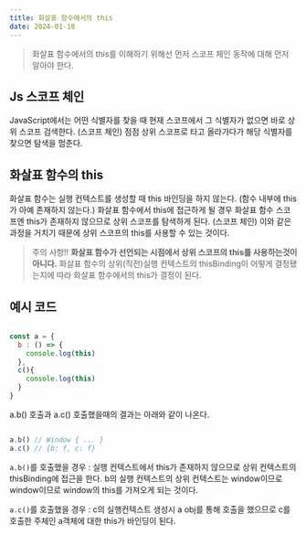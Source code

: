 ```yaml
---
title: 화살표 함수에서의 this
date: 2024-01-18
---
```


> 화살표 함수에서의 this를 이해하기 위해선 먼저 스코프 체인 동작에 대해 먼저 알아야 한다.

## Js 스코프 체인
JavaScript에서는 어떤 식별자를 찾을 때 현재 스코프에서 그 식별자가 없으면 바로 상위 스코프 검색한다. (스코프 체인)
점점 상위 스코프로 타고 올라가다가 해당 식별자를 찾으면 탐색을 멈춘다.

## 화살표 함수의 this
화살표 함수는 실행 컨텍스트를 생성할 때 this 바인딩을 하지 않는다. (함수 내부에 this가 아예 존재하지 않는다.)
화살표 함수에서 this에 접근하게 될 경우 화살표 함수 스코프엔 this가 존재하지 않으므로 상위 스코프를 탐색하게 된다. (스코프 체인)
이와 같은 과정을 거치기 때문에 상위 스코프의 this를 사용할 수 있는 것이다.

> 주의 사항!!
> **화살표 함수가 선언되는 시점에서 상위 스코프의 this를 사용하는것이 아니다.**
> 화살표 함수의 상위(직전)실행 컨텍스트의 thisBinding이 어떻게 결정됐는지에 따라 화살표 함수에서의 this가 결정이 된다. 



## 예시 코드

``` javascript

const a = {
  b : () => {
    console.log(this)
  },
  c(){
    console.log(this)
  }
}

```

a.b() 호출과 a.c() 호출했을때의 결과는 아래와 같이 나온다.

``` javascript

a.b() // Window { ... }
a.c() // {b: f, c: f}

```

`a.b()`를 호출했을 경우 : 실행 컨텍스트에서 this가 존재하지 않으므로 상위 컨텍스트의 thisBinding에 접근을 한다.
b의 실행 컨텍스트의 상위 컨텍스트는 window이므로 window이므로 window의 this를 가져오게 되는 것이다.

`a.c()`를 호출했을 경우 : c의 실행컨텍스트 생성시 a obj를 통해 호출을 했으므로 c를 호출한 주체인 a객체에 대한 this가 바인딩이 된다.

